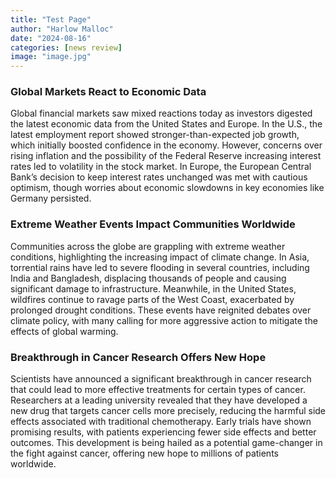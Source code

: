 ```yaml
---
title: "Test Page"
author: "Harlow Malloc"
date: "2024-08-16"
categories: [news review]
image: "image.jpg"
---
```


### Global Markets React to Economic Data

Global financial markets saw mixed reactions today as investors digested the latest economic data from the United States and Europe. In the U.S., the latest employment report showed stronger-than-expected job growth, which initially boosted confidence in the economy. However, concerns over rising inflation and the possibility of the Federal Reserve increasing interest rates led to volatility in the stock market. In Europe, the European Central Bank's decision to keep interest rates unchanged was met with cautious optimism, though worries about economic slowdowns in key economies like Germany persisted.

### Extreme Weather Events Impact Communities Worldwide

Communities across the globe are grappling with extreme weather conditions, highlighting the increasing impact of climate change. In Asia, torrential rains have led to severe flooding in several countries, including India and Bangladesh, displacing thousands of people and causing significant damage to infrastructure. Meanwhile, in the United States, wildfires continue to ravage parts of the West Coast, exacerbated by prolonged drought conditions. These events have reignited debates over climate policy, with many calling for more aggressive action to mitigate the effects of global warming.

### Breakthrough in Cancer Research Offers New Hope

Scientists have announced a significant breakthrough in cancer research that could lead to more effective treatments for certain types of cancer. Researchers at a leading university revealed that they have developed a new drug that targets cancer cells more precisely, reducing the harmful side effects associated with traditional chemotherapy. Early trials have shown promising results, with patients experiencing fewer side effects and better outcomes. This development is being hailed as a potential game-changer in the fight against cancer, offering new hope to millions of patients worldwide.